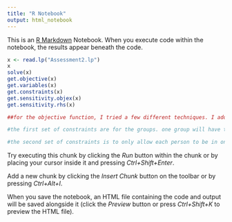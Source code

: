 ---
title: "R Notebook"
output: html_notebook
---

This is an [R Markdown](http://rmarkdown.rstudio.com) Notebook. When you execute code within the notebook, the results appear beneath the code. 
```{r}
x <- read.lp("Assessment2.lp")
x
solve(x)
get.objective(x)
get.variables(x)
get.constraints(x)
get.sensitivity.objex(x)
get.sensitivity.rhs(x)

##for the objective function, I tried a few different techniques. I added together all the values for each person so they would only have one value. I also tried them all individually. Adding together Prior Experience and Undergrad degree seemed to give the best answer.

#the first set of constraints are for the groups. one group will have three people while the other two groups will have four.

#the second set of constraints is to only allow each person to be in one group.
```

Try executing this chunk by clicking the *Run* button within the chunk or by placing your cursor inside it and pressing *Ctrl+Shift+Enter*. 

Add a new chunk by clicking the *Insert Chunk* button on the toolbar or by pressing *Ctrl+Alt+I*.

When you save the notebook, an HTML file containing the code and output will be saved alongside it (click the *Preview* button or press *Ctrl+Shift+K* to preview the HTML file).
